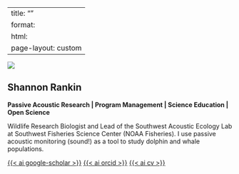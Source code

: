 
---
title: ""
format:
  html: 
    page-layout: custom
---

::: {.grid}
::: {.g-col-1}
<!-- Left margin -->
:::

::: {.g-col-4}
![](images/ShannonRankin-SWFSC-MMTD-NOAA.jpg)
:::

::: {.g-col-6}
# Shannon Rankin

**Passive Acoustic Research \| Program Management  \|  Science Education \| Open Science  **

Wildlife Research Biologist and Lead of the Southwest Acoustic Ecology Lab at Southwest Fisheries Science Center (NOAA Fisheries). I use passive acoustic monitoring (sound!) as a tool to study dolphin and whale populations.



[<i class="bi bi-envelope"></i>](mailto:shannon.rankin@gmail.com) 
[<i class="bi bi-github"></i>](https://github.com/shannonrankin) 
[{{< ai google-scholar >}}](https://scholar.google.com/citations?user=XC3_zOQAAAAJ&hl=en) 
[{{< ai orcid >}}](https://orcid.org/0000-0002-8405-5169)
[{{< ai cv >}}](supplemental/Rankin_CV.pdf)
:::

::: {.g-col-1}
<!-- Right margin -->
:::
:::
